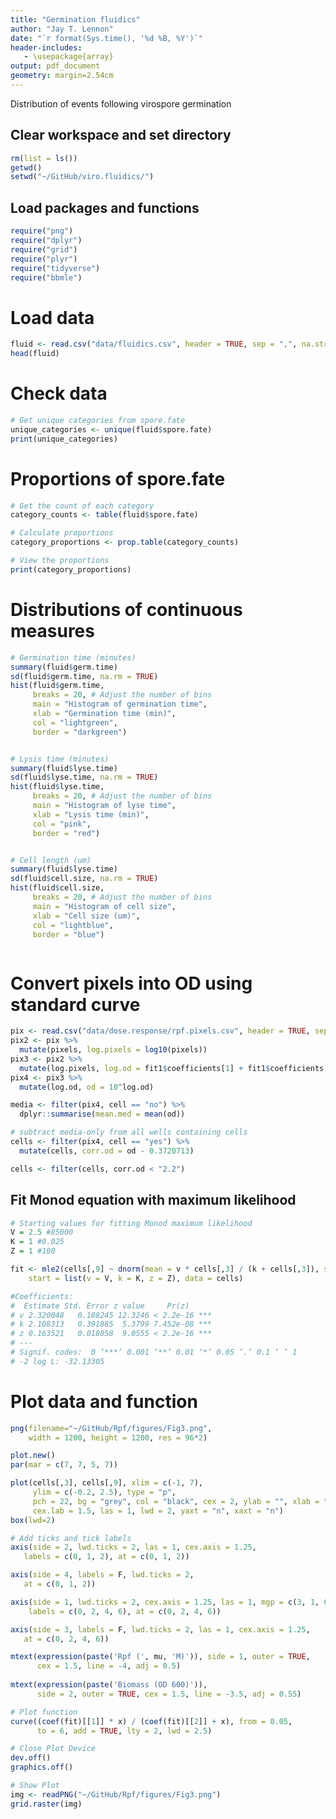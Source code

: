 ```yaml
---
title: "Germination fluidics"
author: "Jay T. Lennon"
date: "`r format(Sys.time(), '%d %B, %Y')`"
header-includes:
   - \usepackage{array}
output: pdf_document
geometry: margin=2.54cm
---
```


Distribution of events following virospore germination

## Clear workspace and set directory

```r
rm(list = ls())
getwd()
setwd("~/GitHub/viro.fluidics/")
```

## Load packages and functions

```r
require("png")
require("dplyr")
require("grid")
require("plyr")
require("tidyverse")
require("bbmle")
```

# Load data
```r
fluid <- read.csv("data/fluidics.csv", header = TRUE, sep = ",", na.strings = "N/A")
head(fluid)
```

# Check data
```r
# Get unique categories from spore.fate
unique_categories <- unique(fluid$spore.fate)
print(unique_categories)
```

# Proportions of spore.fate
```r
# Get the count of each category
category_counts <- table(fluid$spore.fate)

# Calculate proportions
category_proportions <- prop.table(category_counts)

# View the proportions
print(category_proportions)
```

# Distributions of continuous measures
```r
# Germination time (minutes)
summary(fluid$germ.time)
sd(fluid$germ.time, na.rm = TRUE)
hist(fluid$germ.time, 
     breaks = 20, # Adjust the number of bins
     main = "Histogram of germination time", 
     xlab = "Germination time (min)", 
     col = "lightgreen", 
     border = "darkgreen")


# Lysis time (minutes)
summary(fluid$lyse.time)
sd(fluid$lyse.time, na.rm = TRUE)
hist(fluid$lyse.time, 
     breaks = 20, # Adjust the number of bins
     main = "Histogram of lyse time", 
     xlab = "Lysis time (min)", 
     col = "pink", 
     border = "red")


# Cell length (um)
summary(fluid$lyse.time)
sd(fluid$cell.size, na.rm = TRUE)
hist(fluid$cell.size, 
     breaks = 20, # Adjust the number of bins
     main = "Histogram of cell size", 
     xlab = "Cell size (um)", 
     col = "lightblue", 
     border = "blue")



```




# Convert pixels into OD using standard curve
```r
pix <- read.csv("data/dose.response/rpf.pixels.csv", header = TRUE, sep = ",")
pix2 <- pix %>%
  mutate(pixels, log.pixels = log10(pixels))
pix3 <- pix2 %>%
  mutate(log.pixels, log.od = fit1$coefficients[1] + fit1$coefficients[2]*log.pixels)
pix4 <- pix3 %>%
  mutate(log.od, od = 10^log.od)
```
          
```r
media <- filter(pix4, cell == "no") %>%
  dplyr::summarise(mean.med = mean(od))

# subtract media-only from all wells containing cells
cells <- filter(pix4, cell == "yes") %>%
  mutate(cells, corr.od = od - 0.3720713)

cells <- filter(cells, corr.od < "2.2")
```


## Fit Monod equation with maximum likelihood

```r
# Starting values for fitting Monod maximum likelihood
V = 2.5 #85000
K = 1 #0.025
Z = 1 #100

fit <- mle2(cells[,9] ~ dnorm(mean = v * cells[,3] / (k + cells[,3]), sd = z), 
    start = list(v = V, k = K, z = Z), data = cells)

#Coefficients:
#  Estimate Std. Error z value     Pr(z)    
# v 2.320048   0.188245 12.3246 < 2.2e-16 ***
# k 2.108313   0.391885  5.3799 7.452e-08 ***
# z 0.163521   0.018058  9.0555 < 2.2e-16 ***
# ---
# Signif. codes:  0 ‘***’ 0.001 ‘**’ 0.01 ‘*’ 0.05 ‘.’ 0.1 ‘ ’ 1
# -2 log L: -32.13305 
```


# Plot data and function

```r
png(filename="~/GitHub/Rpf/figures/Fig3.png",
    width = 1200, height = 1200, res = 96*2) 

plot.new()
par(mar = c(7, 7, 5, 7))

plot(cells[,3], cells[,9], xlim = c(-1, 7), 
     ylim = c(-0.2, 2.5), type = "p", 
     pch = 22, bg = "grey", col = "black", cex = 2, ylab = "", xlab = "", 
     cex.lab = 1.5, las = 1, lwd = 2, yaxt = "n", xaxt = "n")
box(lwd=2)

# Add ticks and tick labels
axis(side = 2, lwd.ticks = 2, las = 1, cex.axis = 1.25, 
   labels = c(0, 1, 2), at = c(0, 1, 2))

axis(side = 4, labels = F, lwd.ticks = 2, 
   at = c(0, 1, 2))

axis(side = 1, lwd.ticks = 2, cex.axis = 1.25, las = 1, mgp = c(3, 1, 0),
    labels = c(0, 2, 4, 6), at = c(0, 2, 4, 6))

axis(side = 3, labels = F, lwd.ticks = 2, las = 1, cex.axis = 1.25, 
   at = c(0, 2, 4, 6))

mtext(expression(paste('Rpf (', mu, 'M)')), side = 1, outer = TRUE, 
      cex = 1.5, line = -4, adj = 0.5)
      
mtext(expression(paste('Biomass (OD 600)')), 
      side = 2, outer = TRUE, cex = 1.5, line = -3.5, adj = 0.55)

# Plot function
curve((coef(fit)[[1]] * x) / (coef(fit)[[2]] + x), from = 0.05, 
      to = 6, add = TRUE, lty = 2, lwd = 2.5)

# Close Plot Device
dev.off()
graphics.off()

# Show Plot
img <- readPNG("~/GitHub/Rpf/figures/Fig3.png")
grid.raster(img)
```

